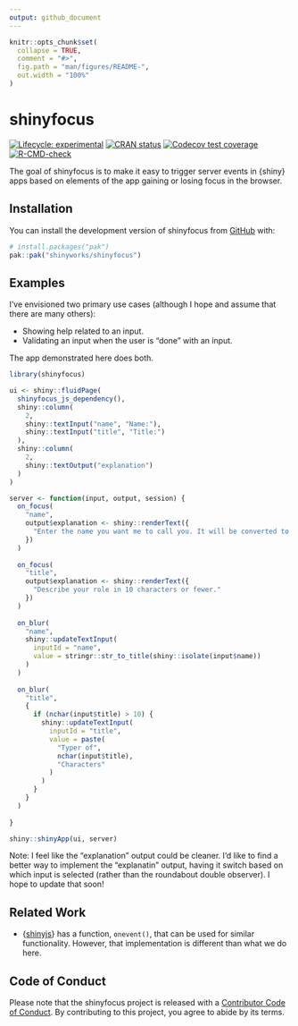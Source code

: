 ```yaml
---
output: github_document
---
```


<!-- README.md is generated from README.Rmd. Please edit that file -->

```r
knitr::opts_chunk$set(
  collapse = TRUE,
  comment = "#>",
  fig.path = "man/figures/README-",
  out.width = "100%"
)
```

# shinyfocus

<!-- badges: start -->
[![Lifecycle: experimental](https://img.shields.io/badge/lifecycle-experimental-orange.svg)](https://lifecycle.r-lib.org/articles/stages.html#experimental)
[![CRAN status](https://www.r-pkg.org/badges/version/shinyfocus)](https://CRAN.R-project.org/package=shinyfocus)
[![Codecov test coverage](https://codecov.io/gh/shinyworks/shinyfocus/branch/main/graph/badge.svg)](https://app.codecov.io/gh/shinyworks/shinyfocus?branch=main)
[![R-CMD-check](https://github.com/shinyworks/shinyfocus/actions/workflows/R-CMD-check.yaml/badge.svg)](https://github.com/shinyworks/shinyfocus/actions/workflows/R-CMD-check.yaml)
<!-- badges: end -->

The goal of shinyfocus is to make it easy to trigger server events in {shiny} apps based on elements of the app gaining or losing focus in the browser.

## Installation

You can install the development version of shinyfocus from [GitHub](https://github.com/) with:

``` r
# install.packages("pak")
pak::pak("shinyworks/shinyfocus")
```

## Examples

I've envisioned two primary use cases (although I hope and assume that there are many others):

- Showing help related to an input.
- Validating an input when the user is "done" with an input.

The app demonstrated here does both.

``` r
library(shinyfocus)

ui <- shiny::fluidPage(
  shinyfocus_js_dependency(),
  shiny::column(
    2,
    shiny::textInput("name", "Name:"),
    shiny::textInput("title", "Title:")
  ),
  shiny::column(
    2,
    shiny::textOutput("explanation")
  )
)

server <- function(input, output, session) {
  on_focus(
    "name",
    output$explanation <- shiny::renderText({
      "Enter the name you want me to call you. It will be converted to Title Case."
    })
  )
  
  on_focus(
    "title",
    output$explanation <- shiny::renderText({
      "Describe your role in 10 characters or fewer."
    })
  )
  
  on_blur(
    "name",
    shiny::updateTextInput(
      inputId = "name",
      value = stringr::str_to_title(shiny::isolate(input$name))
    )
  )
  
  on_blur(
    "title",
    {
      if (nchar(input$title) > 10) {
        shiny::updateTextInput(
          inputId = "title",
          value = paste(
            "Typer of",
            nchar(input$title),
            "Characters"
          )
        )
      }
    }
  )
  
}

shiny::shinyApp(ui, server)
```

Note: I feel like the "explanation" output could be cleaner.
I'd like to find a better way to implement the "explanatin" output, having it switch based on which input is selected (rather than the roundabout double observer).
I hope to update that soon!

## Related Work

-   {[shinyjs](https://deanattali.com/shinyjs/)} has a function, `onevent()`, that can be used for similar functionality.
However, that implementation is different than what we do here.

## Code of Conduct

Please note that the shinyfocus project is released with a [Contributor Code of Conduct](https://contributor-covenant.org/version/2/1/CODE_OF_CONDUCT.html). By contributing to this project, you agree to abide by its terms.
